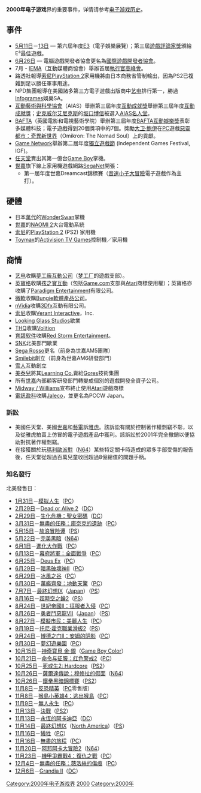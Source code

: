 {{noteTA
| G1=Games
}}
{{YearTopicTOC|2000|電子遊戲界}}
{{C21YearInTopic|2000年|電子遊戲界}}
'''2000年电子游戏'''界的重要事件，详情请参考[[电子游戏历史|电子游戏历史]]。

== 事件 ==
* [[5月11日|5月11日]]－[[5月13日|13日]] — 第六屆年度[[E3电子娱乐展|E3]]（電子娛樂展覽）；第三屆[[遊戲評論家獎|遊戲評論家獎]]頒給E³最佳遊戲。
* [[6月26日|6月26日]] — 電腦遊戲開發者協會更名為[[國際遊戲開發者協會|國際遊戲開發者協會]]。
* 7月 - [[IEMA|IEMA]]（互動媒體商協會）舉辦首屆[[執行官高峰會|執行官高峰會]]。
* 路透社報導[[索尼|索尼]][[PlayStation_2|PlayStation 2]]家用機將由日本商務省管制輸出，因為PS2已複雜到足以勝任軍事用途。
* NPD集團報導在美國諸多第三方電子遊戲出版商中[[艺电|艺电]]排行第一，勝過[[Infogrames|Infogrames]]娛樂SA。
* [[互動藝術與科學協會|互動藝術與科學協會]]（AIAS）舉辦第三屆年度[[互動成就獎|互動成就獎]]舉辦第三屆年度[[互動成就獎|互動成就獎]]；[[史克威尔艾尼克斯|史克威尔艾尼克斯]]的[[坂口博信|坂口博信]]被選入[[AIAS名人堂|AIAS名人堂]]。
* [[BAFTA|BAFTA]]（英國電影和電視藝術學院）舉辦第三屆年度[[BAFTA互動娛樂獎|BAFTA互動娛樂獎]]表彰多媒體科技；電子遊戲得到20個獎項中的7個。獎勵[[大卫·鲍伊|大卫·鲍伊]]在[[个人电脑|PC]]遊戲[[惡靈都市：奇異新世界|惡靈都市：奇異新世界]]（Omikron: The Nomad Soul）上的貢獻。
* [[Game_Network|Game Network]]舉辦第二屆年度[[獨立遊戲節|獨立遊戲節]] (Independent Games Festival, IGF)。
* [[任天堂|任天堂]]賣出其第一億台[[Game_Boy|Game Boy]]掌機。
* [[世嘉|世嘉]]旗下線上家用機遊戲網路[[SegaNet|SegaNet]]開張：
** 第一屆年度世嘉Dreamcast錦標賽（[[音速小子大冒險|音速小子大冒險]]電子遊戲作為主打）。

== 硬體 ==
* 日本[[萬代|萬代]]的[[WonderSwan|WonderSwan]]掌機
* [[世嘉|世嘉]]的[[NAOMI_2|NAOMI 2]]大台電動系統
* [[索尼|索尼]]的[[PlayStation_2|PlayStation 2]] (PS2) 家用機
* [[Toymax|Toymax]]的[[Activision_TV_Games|Activision TV Games]]控制機／家用機

== 商情 ==
* [[艺电|艺电]]收購[[夢工廠互動公司|夢工廠互動公司]]（[[梦工厂|梦工厂]]的遊戲支部）。
* [[英寶格|英寶格]]收購[[孩之寶|孩之寶互動]]（包括[[Game.com|Game.com]]支部與[[雅達利|Atari]]商標使用權）；英寶格亦收購了[[Paradigm_Entertainment|Paradigm Entertainment]]有限公司。
* [[微軟|微軟]]收購[[Bungie|Bungie軟體產品公司]]。
* [[英伟达|nVidia]]收購[[3Dfx|3Dfx]]互動有限公司。
* [[索尼|索尼]]收購[[Verant_Interactive|Verant Interactive]]，Inc.
* [[Looking_Glass_Studios|Looking Glass Studios]]歇業
* [[THQ|THQ]]收購[[Volition_(公司)|Volition]]
* [[育碧软件|育碧软件]]收購[[Red_Storm_Entertainment|Red Storm Entertainment]]。
* [[SNK|SNK]]北美部門歇業
* [[Sega_Rosso|Sega Rosso]]更名（前身為世嘉AM5團隊）
* [[Smilebit|Smilebit]]創立（前身為世嘉AM6研發部門）
* [[雪人|雪人]]互動創立
* [[美泰兒|美泰兒]]將其[[Learning_Co.|Learning Co.]]賣給[[Gores|Gores]]技術集團
* 所有[[世嘉|世嘉]]內部顧客研發部門轉變成個別的遊戲開發全資子公司。
* [[Midway_/_Williams|Midway / Williams]]宣布終止使用[[雅達利|Atari]]遊戲商標
* [[電訊盈科|電訊盈科]]收購[[Jaleco|Jaleco]]，並更名為PCCW Japan。

=== 訴訟 ===
* 美國任天堂、美國[[世嘉|世嘉]]和[[藝電|藝電]]訴[[雅虎|雅虎]]。該訴訟有關於控制著作權剽竊不彰，以及從雅虎拍賣上仿冒的電子遊戲產品中獲利。該訴訟於2001年完全撤銷以便協助對抗著作權剽竊。
* 在接獲關於玩[[瑪利歐派對|瑪利歐派對]]（[[Nintendo_64|N64]]）某些特定關卡時造成的眾多手部受傷的報告後，任天堂從超過百萬兒童收回超過8億總值的問題手柄。

=== 知名發行 ===
{{GamePlatformKey|tot=6|DC|GBC|N64|PS1|PS2|Win}}
北美發售日：
*[[1月31日|1月31日]]－[[模拟人生_(游戏)|模拟人生]]（[[个人电脑|PC]]）
*[[2月29日|2月29日]]－[[生死格鬥#DEAD_OR_ALIVE_2|Dead or Alive 2]]（[[Sega_Dreamcast|DC]]）
*[[2月29日|2月29日]]－[[生化危機：聖女密碼|生化危機：聖女密碼]]（[[Sega_Dreamcast|DC]]）
*[[3月31日|3月31日]]－[[無盡的任務：庫奈克的遺跡|無盡的任務：庫奈克的遺跡]]（[[个人电脑|PC]]）
*[[5月15日|5月15日]]－[[放浪冒险谭|放浪冒险谭]]（[[PlayStation_(遊戲機)|PS]]）
*[[5月22日|5月22日]]－[[完美黑暗|完美黑暗]]（[[Nintendo_64|N64]]）
*[[6月1日|6月1日]]－[[進化大作戰|進化大作戰]]（[[个人电脑|PC]]）
*[[6月13日|6月13日]]－[[幕府將軍：全面戰爭|幕府將軍：全面戰爭]]（[[个人电脑|PC]]）
*[[6月25日|6月25日]]－[[Deus_Ex|Deus Ex]]（[[个人电脑|PC]]）
*[[6月29日|6月29日]]－[[暗黑破壞神II|暗黑破壞神II]]（[[个人电脑|PC]]）
*[[6月29日|6月29日]]－[[冰風之谷|冰風之谷]]（[[个人电脑|PC]]）
*[[6月30日|6月30日]]－[[萬艦齊發：地動天驚|萬艦齊發：地動天驚]]（[[个人电脑|PC]]）
*[[7月7日|7月7日]]－[[最終幻想IX|最終幻想IX]]（[[Japan|Japan]]）（[[PlayStation_(遊戲機)|PS]]）
*[[8月16日|8月16日]]－[[超時空之鑰2|超時空之鑰2]]（[[PlayStation_(遊戲機)|PS]]）
*[[8月24日|8月24日]]－[[世紀帝國II：征服者入侵|世紀帝國II：征服者入侵]]（[[个人电脑|PC]]）
*[[8月26日|8月26日]]－[[勇者鬥惡龍VII|勇者鬥惡龍VII]]（[[Japan|Japan]]）（[[PlayStation_(遊戲機)|PS]]）
*[[8月27日|8月27日]]－[[模擬市民：美麗人生|模擬市民：美麗人生]]（[[个人电脑|PC]]）
*[[9月19日|9月19日]]－[[托尼·霍克職業滑板2|托尼·霍克職業滑板2]]（[[PlayStation_(遊戲機)|PS]]）
*[[9月24日|9月24日]]－[[博德之门II：安姆的阴影|博德之门II：安姆的阴影]]（[[个人电脑|PC]]）
*[[9月30日|9月30日]]－[[夢幻遊樂園|夢幻遊樂園]]（[[个人电脑|PC]]）
*[[10月15日|10月15日]]－[[神奇寶貝_金·銀|神奇寶貝 金·銀]]（[[Game_Boy_Color|Game Boy Color]]）
*[[10月21日|10月21日]]－[[命令与征服：红色警戒2|命令与征服：红色警戒2]]（[[个人电脑|PC]]）
*[[10月25日|10月25日]]－[[死或生2:_Hardcore|死或生2: Hardcore]]（[[PlayStation_2|PS2]]）
*[[10月26日|10月26日]]－[[薩爾達傳說：穆修拉的假面|薩爾達傳說：穆修拉的假面]]（[[Nintendo_64|N64]]）
*[[10月26日|10月26日]]－[[鐵拳黑暗錦標賽|鐵拳黑暗錦標賽]]（[[PlayStation_2|PS2]]）
*[[11月8日|11月8日]]－[[反恐精英|反恐精英]]（[[个人电脑|PC]]零售版）
*[[11月8日|11月8日]]－[[猴島小英雄4：逃出猴島|猴島小英雄4：逃出猴島]]（[[个人电脑|PC]]）
*[[11月9日|11月9日]]－[[無人永生|無人永生]]（[[个人电脑|PC]]）
*[[11月13日|11月13日]]－[[決戰|決戰]]（[[PlayStation_2|PS2]]）
*[[11月13日|11月13日]]－[[永恆的阿卡迪亞|永恆的阿卡迪亞]]（[[Sega_Dreamcast|DC]]）
*[[11月14日|11月14日]]－[[最終幻想IX|最終幻想IX]]（[[North_America|North America]]）（[[PlayStation_(遊戲機)|PS]]）
*[[11月16日|11月16日]]－[[犧牲_(電腦遊戲)|犧牲]]（[[个人电脑|PC]]）
*[[11月16日|11月16日]]－[[無盡的旅程|無盡的旅程]]（[[个人电脑|PC]]）
*[[11月20日|11月20日]]－[[阿邦阿卡大冒險2|阿邦阿卡大冒險2]]（[[Nintendo_64|N64]]）
*[[11月23日|11月23日]]－[[機甲爭霸戰4：復仇之戰|機甲爭霸戰4：復仇之戰]]（[[个人电脑|PC]]）
*[[12月4日|12月4日]]－[[無盡的任務：薇洛絲的傷痕|無盡的任務：薇洛絲的傷痕]]（[[个人电脑|PC]]）
*[[12月6日|12月6日]]－[[Grandia_II|Grandia II]]（[[Dreamcast|DC]]）

<!--categories provided by template at top-->
{{電子遊戲歷史}}

[[Category:2000年电子游戏界|Category:2000年电子游戏界]]
[[Category:2000年代电子游戏界|2000]]
[[Category:2000年|Category:2000年]]